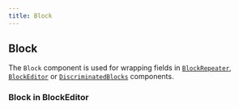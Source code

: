 ```yaml
---
title: Block
---
```



## Block

The `Block` component is used for wrapping fields in [`BlockRepeater`](/admin/components/content#block-repeater), [`BlockEditor`](/admin/components/content#block-editor) or [`DiscriminatedBlocks`](/admin/components/discrimination#discriminated-blocks) components.

<Block />

### Block in BlockEditor

<BlockInBlockEditor />

<!--
### Block in BlockRepeater
<BlockInBlockRepeater />

### Block in DiscriminatedBlocks
<BlockInDiscriminatedBlocks /> 
-->
